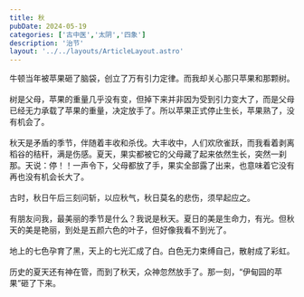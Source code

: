 ```yaml
---
title: 秋
pubDate: 2024-05-19
categories: ['古中医','太阴','四象']
description: '治节'
layout: '../../layouts/ArticleLayout.astro'
---
```

牛顿当年被苹果砸了脑袋，创立了万有引力定律。而我却关心那只苹果和那颗树。<br /><br />
树是父母，苹果的重量几乎没有变，但掉下来并非因为受到引力变大了，而是父母已经无力承载了苹果的重量，决定放手了。所以苹果正式停止生长，苹果熟了，没有机会了。<br /><br />
秋天是矛盾的季节，伴随着丰收和杀伐。大丰收中，人们欢欣雀跃，而我看着剥离稻谷的秸秆，满是伤感。夏天，果实都被它的父母藏了起来依然生长，突然一刹那。天说：停！！一声令下，父母都放了手，果实全部露了出来，也意味着它没有再也没有机会长大了。<br /><br />
古时，秋日午后三刻问斩，以应秋气，秋日莫名的悲伤，须早起应之。<br /><br />
有朋友问我，最美丽的季节是什么？我说是秋天。夏日的美是生命力，有光。但秋天的美是艳丽，到处是五颜六色的叶子，但好像我看不到光了。<br /><br />
地上的七色孕育了黑，天上的七光汇成了白。白色无力束缚自己，散射成了彩虹。<br /><br />
历史的夏天还有神在管，而到了秋天，众神忽然放手了。那一刻，“伊甸园的苹果”砸了下来。<br /><br />